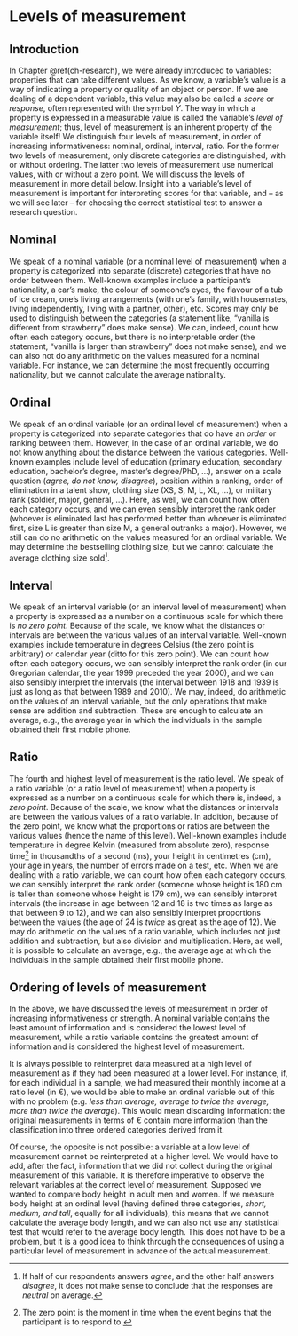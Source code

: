# Levels of measurement {#ch-levelsofmeasurement}

## Introduction

In Chapter \@ref(ch-research), we were already introduced to variables: properties that can take different values. As we know, a variable's value is a way of indicating a property or quality of an object or person. If we are dealing of a dependent variable, this value may also be called a *score* or *response*, often represented with the symbol $Y$. The way in which a property is expressed in a measurable value is called the variable's *level of measurement*; thus, level of measurement is an inherent property of the variable itself! We distinguish four levels of measurement, in order of increasing informativeness: nominal, ordinal, interval, ratio. For the former two levels of measurement, only discrete categories are distinguished, with or without ordering. The latter two levels of measurement use numerical values, with or without a zero point. We will discuss the levels of measurement in more detail below. Insight into a variable's level of measurement is important for interpreting scores for that variable, and -- as we will see later -- for choosing the correct statistical test to answer a research question.

## Nominal {#sec:nominal}

We speak of a nominal variable (or a nominal level of measurement) when a property is categorized into separate (discrete) categories that have no order between them. Well-known examples include a participant's nationality, a car's make, the colour of someone's eyes, the flavour of a tub of ice cream, one's living arrangements (with one's family, with housemates, living independently, living with a partner, other), etc. Scores may only be used to distinguish between the categories (a statement like, "vanilla is different from strawberry" does make sense). We can, indeed, count how often each category occurs, but there is no interpretable order (the statement, "vanilla is larger than strawberry" does not make sense), and we can also not do any arithmetic on the values measured for a nominal variable. For instance, we can determine the most frequently occurring nationality, but we cannot calculate the average nationality.


## Ordinal {#sec:ordinal}

We speak of an ordinal variable (or an ordinal level of measurement) when a property is categorized into separate categories that do have an *order* or ranking between them. However, in the case of an ordinal variable, we do not know anything about the distance between the various categories. Well-known examples include level of education (primary education, secondary education, bachelor's degree, master's degree/PhD, ...), answer on a scale question (*agree, do not know, disagree*), position within a ranking, order of elimination in a talent show, clothing size (XS, S, M, L, XL, …), or military rank (soldier, major, general, …). Here, as well, we can count how often each category occurs, and we can even sensibly interpret the rank order (whoever is eliminated last has performed better than whoever is eliminated first, size L is greater than size M, a general outranks a major). However, we still can do no arithmetic on the values measured for an ordinal variable. We may determine the bestselling clothing size, but we cannot calculate the average clothing size sold[^fn04-1].

## Interval {#sec:interval}

We speak of an interval variable (or an interval level of measurement) when a property is expressed as a number on a continuous scale for which there is *no zero point*. Because of the scale, we know what the distances or intervals are between the various values of an interval variable. Well-known examples include temperature in degrees Celsius (the zero point is arbitrary) or calendar year (ditto for this zero point). We can count how often each category occurs, we can sensibly interpret the rank order (in our Gregorian calendar, the year 1999 preceded the year 2000), and we can also sensibly interpret the intervals (the interval between 1918 and 1939 is just as long as that between 1989 and 2010). We may, indeed, do arithmetic on the values of an interval variable, but the only operations that make sense are addition and subtraction. These are enough to calculate an average, e.g., the average year in which the individuals in the sample obtained their first mobile phone.


## Ratio {#sec:ratio}

The fourth and highest level of measurement is the ratio level. We speak of a ratio variable (or a ratio level of measurement) when a property is expressed as a number on a continuous scale for which there is, indeed, a *zero point*. Because of the scale, we know what the distances or intervals are between the various values of a ratio variable. In addition, because of the zero point, we know what the proportions or ratios are between the various values (hence the name of this level). Well-known examples include temperature in degree Kelvin (measured from absolute zero), response time[^fn04-2] in thousandths of a second (ms), your height in centimetres (cm), your age in years, the number of errors made on a test, etc. When we are dealing with a ratio variable, we can count how often each category occurs, we can sensibly interpret the rank order (someone whose height is 180 cm is taller than someone whose height is 179 cm), we can sensibly interpret intervals (the increase in age between 12 and 18 is two times as large as that between 9 to 12), and we can also sensibly interpret proportions between the values (the age of 24 is *twice* as great as the age of 12). We may do arithmetic on the values of a ratio variable, which includes not just addition and subtraction, but also division and multiplication. Here, as well, it is possible to calculate an average, e.g., the average age at which the individuals in the sample obtained their first mobile phone.


## Ordering of levels of measurement {#sec:orderinglevelsofmeasurement}

In the above, we have discussed the levels of measurement in order of increasing informativeness or strength. A nominal variable contains the least amount of information and is considered the lowest level of measurement, while a ratio variable contains the greatest amount of information and is considered the highest level of measurement.

It is always possible to reinterpret data measured at a high level of measurement as if they had been measured at a lower level. For instance, if, for each individual in a sample, we had measured their monthly income at a ratio level (in €), we would be able to make an ordinal variable out of this with no problem (e.g. *less than average, average to twice the average, more than twice the average*). This would mean discarding information: the original measurements in terms of € contain more information than the classification into three ordered categories derived from it.

Of course, the opposite is not possible: a variable at a low level of measurement cannot be reinterpreted at a higher level. We would have to add, after the fact, information that we did not collect during the original measurement of this variable. It is therefore imperative to observe the relevant variables at the correct level of measurement. Supposed we wanted to compare body height  in adult men and women. If we measure body height at an ordinal level (having defined three categories, *short, medium, and tall*, equally for all individuals), this means that we cannot calculate the average body length, and we can also not use any statistical test that would refer to the average body length. This does not have to be a problem, but it is a good idea to think through the consequences of using a particular level of measurement in advance of the actual measurement.

[^fn04-1]: If half of our respondents answers *agree*, and the other half answers *disagree*, it does not make sense to conclude that the responses are *neutral* on average.

[^fn04-2]: The zero point is the moment in time when the event begins that the participant is to respond to.
